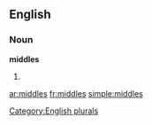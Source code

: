 
==English==

===Noun===
'''middles'''

# {{plural of|[[middle]]}}

[[Category:English plurals]]

[[ar:middles]]
[[fr:middles]]
[[simple:middles]]